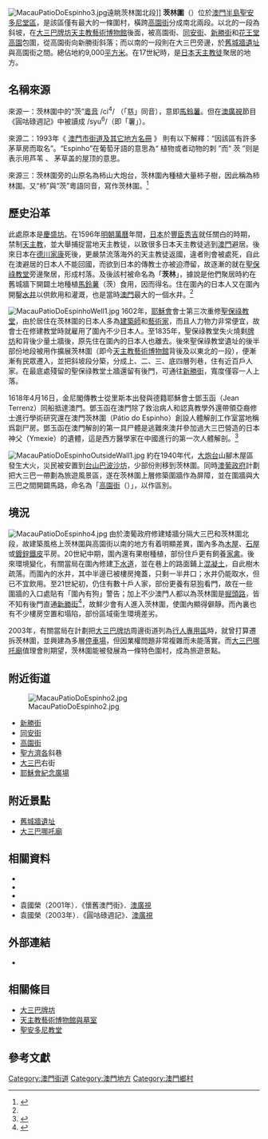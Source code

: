 {{Distinguish|陝西茨林村}}
{{Infobox Macau street
|streetname_zh = 茨林圍 
|streetname_pt = Pátio do Espinho
|image = MacauPatioDoEspinho1.jpg
|caption = 茨林圍，在舊城牆遺址的拱門下
|named_document = 1869年7月26日《澳門憲報》
|parish1 = 聖安多尼堂區
|surroundedby1 = 老人院前地
|surroundedby2 = 聖方濟各斜巷
|surroundedby3 = 高園街
|surroundedby4 = 同安街
|surroundedby5 = 新勝街
|area = 約9,000平方米
|speed_limit=0
}}
[[File:MacauPatioDoEspinho3.jpg|thumb]]遠眺茨林圍北段]]
'''茨林圍'''（{{lang-pt|Pátio do Espinho}}）位於[[澳門半島|澳門半島]][[聖安多尼堂區|聖安多尼堂區]]，是該區僅有最大的一條圍村，橫跨[[高園街|高園街]]分成南北兩段。以北的一段為斜坡，在[[大三巴牌坊|大三巴牌坊]][[天主教藝術博物館|天主教藝術博物館]]後面，被高園街、[[同安街|同安街]]、[[新勝街|新勝街]]和[[老人院前地|花王堂高園]]包圍，從高園街向新勝街斜落；而以南的一段則在大三巴旁邊，於[[舊城牆遺址|舊城牆遺址]]與高園街之間。總佔地約9,000[[平方米|平方米]]。在17世紀時，是[[日本|日本]][[天主教徒|天主教徒]]聚居的地方。

==名稱來源==
來源一：茨林圍中的“茨”[[粵音|粵音]] /ci<sup>4</sup>/ （「慈」同音），意即[[馬鈴薯|馬鈴薯]]。但在[[澳廣視|澳廣視]]節目《圓咕碌週記》中被讀成 /syu<sup>6</sup>/（即「薯」）。

來源二：1993年《 [[澳門市街道名冊|澳門市街道及其它地方名冊]] 》 則有以下解釋：“因該區有許多茅草房而取名”。“Espinho”在葡萄牙語的意思為“ 植物或者动物的刺 ”而“ 茨 ”则是表示用芦苇 、 茅草盖的屋顶的意思。

來源三：茨林圍旁的山原名為柿山大炮台，茨林圍內種植大量柿子樹，因此稱為柿林圍。又“柿”與“茨”粵語同音，寫作茨林圍。<ref name="#1">{{cite book |author1=黃德鴻 |title=澳門掌故 |date=2014-02 |publisher=作家出版社 |location=中國北京 |isbn=9787506372831 |page=152-153頁}}</ref>

==歷史沿革==
此處原本是[[慶盛坊|慶盛坊]]。在1596年[[明朝|明朝]][[萬曆|萬曆]]年間，[[日本|日本]]於[[豐臣秀吉|豐臣秀吉]]就任關白的時期，禁制[[天主教|天主教]]，並大舉捕捉當地天主教徒，以致很多日本天主教徒逃到[[澳門|澳門]]避居。後來日本在[[德川家康|德川家康]]死後，更嚴禁流落海外的天主教徒返國，違者則會被處死，自此在澳避居的日本人不能回國，而欲到日本的傳教士亦被迫滯留，故逐漸的就在[[聖保祿教堂|聖保祿教堂]]旁邊聚居，形成村落。及後該村被命名為「'''茨林'''」，據說是他們聚居時約在舊城牆下開闢土地種植[[馬鈴薯|馬鈴薯]]（茨）食用，因而得名。住在圍內的日本人又在圍內開鑿[[水井|水井]]以供飲用和灌溉，也是當時[[澳門|澳門]]最大的一個水井。<ref name="#1"/>

[[File:MacauPatioDoEspinhoWell1.jpg|thumb]]
1602年，[[耶穌會|耶穌會]]會士第三次重修[[聖保祿教堂|聖保祿教堂]]，由於居住在茨林圍的日本人多為[[建築師|建築師]]和[[藝術家|藝術家]]，而且人力物力非常便宜，故會士在修建教堂時就雇用了圍內不少日本人。至1835年，聖保祿教堂失火燒剩[[大三巴牌坊|牌坊]]和背後少量土牆後，原先住在圍內的日本人也離去。後來聖保祿教堂遺址的後半部份地段被用作擴展茨林圍（即今[[天主教藝術博物館|天主教藝術博物館]]背後及以東北的一段），便漸漸有民眾遷入，並把斜坡段分築，分成上、二、三、底四層列巷，住有近百戶人家。在最底處殘留的聖保祿教堂土牆還留有後門，可通往[[新勝街|新勝街]]，寬度僅容一人上落。

1618年4月16日，金尼閣傳教士從里斯本出發與德籍耶穌會士鄧玉函（Jean Terrenz）同船抵達澳門。鄧玉函在澳門除了救治病人和認真教學外還帶領亞裔修士進行學術研究還在澳門茨林圍（Pátio do Espinho）創設人體解剖工作室當地稱爲劏尸房。鄧玉函在澳門解剖的第一具尸體是逃難來澳幷參加過大三巴營造的日本神父（Ymexie）的遺體，這是西方醫學家在中國進行的第一次人體解剖。<ref>{{cite book |author1=施白蒂 |title=澳门编年史（16-19世纪） |date=1995-07 |publisher=澳门基金会 |location=澳門 |page=41頁}}</ref>

[[File:MacauPatioDoEspinhoOutsideWall1.jpg|thumb]]
約在1940年代，[[大炮台|大炮台]]山腳木屋區發生大火，災民被安置到[[台山_(澳門)|台山]][[巴波沙坊|巴波沙坊]]，少部份則移到茨林圍。同時[[澳葡政府|澳葡政府]]計劃把大三巴一帶劃為旅遊風景區，遂在茨林圍上層修築圍牆作為屏障，並在圍牆與大三巴之間開闢馬路，命名為「[[高園街|高園街]]（{{lang|pt|Rua de D. Belchior Carneiro}}）」，以作區別。
{{clearleft}}

==境況==
[[File:MacauPatioDoEspinho4.jpg|thumb]]
由於澳葡政府修建矮牆分隔大三巴和茨林圍北段，故建築風格上茨林圍與高園街以南的地方有着明顯差異，圍內多為[[木屋|木屋]]、[[石屋|石屋]]或[[電鍍鋅鋼板|鍍鋅鐵皮]]平房。20世紀中期，圍內還有果樹種植，部份住戶更有飼養[[家禽|家禽]]。後來環境變化，有關當局在圍內修建[[下水道|下水道]]，並在巷上的路面鋪上[[混凝土|混凝土]]，自此樹木疏落。而圍內的水井，其中半邊已被樓房掩蓋，只剩一半井口；水井仍能取水，但已不宜飲用。至21世紀初，仍住有數十戶人家，部份更養有惡[[狗|狗]]看門，故在一些圍牆的入口處貼有「圍內有狗」警告；加上不少澳門人都以為茨林圍是[[掘頭路|掘頭路]]，皆不知有後門直通[[新勝街|新勝街]]<ref>{{Cite web|title=茨林圍|url=https://macaostreets.iam.gov.mo/zh_mo/spotdetail/article/krd9qlh7.html|access-date=2022-04-29|author=市政署|date=2022-04-22|publisher=市政署}}</ref>，故鮮少會有人進入茨林圍，使圍內顯得僻靜。而內裏也有不少樓房空置和塌陷，部份區域衞生環境差劣。

2003年，有關當局在計劃把[[大三巴牌坊|大三巴牌坊]]周邊街道列為[[行人專用區|行人專用區]]時{{refTag|1=[http://hkupop.hku.hk/chinese/macau/motp2/fong.html 建設澳門聯盟 - 澳門市民就澳門特別行政區政府表現的意見調查 - 結果及分析]}}，就曾打算遷拆茨林圍，並興建為多層[[停車場|停車場]]，但因業權問題非常複雜而未能落實{{refTag|1={{cite news|publisher=[[新華澳報|新華澳報]]|date=2003年8月25日|title=華澳人語|url=http://www.waou.com.mo/wa/2003/08/20030825a.htm|author=永逸|deadurl=yes|archiveurl=https://web.archive.org/web/20080511094144/http://www.waou.com.mo/wa/2003/08/20030825a.htm|archivedate=2008年5月11日}}
}}。而[[大三巴哪吒廟|大三巴哪吒廟]]值理會則期望，茨林圍能被發展為一條特色圍村，成為旅遊景點{{refTag|1={{cite news|publisher=[[澳門日報|澳門日報]]|date=2008年2月25日|title=大三巴哪吒廟盆菜宴祈福|url=http://www.macaodaily.com/html/2008-02/25/content_137020.htm|deadurl=yes|archiveurl=https://web.archive.org/web/20080430174742/http://www.macaodaily.com/html/2008-02/25/content_137020.htm|archivedate=2008年4月30日}} }}。
{{clearleft}}

==附近街道==
[[File:MacauPatioDoEspinho2.jpg|thumb]]
*[[新勝街|新勝街]]
*[[同安街|同安街]]
*[[高園街|高園街]]
*[[聖方濟各·沙勿略|聖方濟各]]斜巷
*[[大三巴|大三巴]]右街
*[[耶穌會紀念廣場|耶穌會紀念廣場]]

==附近景點==
*[[舊城牆遺址|舊城牆遺址]]
*[[大三巴哪吒廟|大三巴哪吒廟]]

==相關資料==
<div class="references-small">
{{refFoot}}
*{{cite book|title=澳門掌故
|author=王文達
|orig-year=1950|edition=1999年整理版
|publisher=中華教育會《澳門教育》出版社
|isbn=972-97840-1-9
|chapter=十、閭巷閒談 - (離) 茨林圍|pages=第234頁
}}
*{{cite book
|title=澳門風物誌
|url=http://www.macaudata.com/macauweb/book141/
|author=唐思
|date=1998年4月
|series=九九澳門回家書系
|publisher=中國友誼出版公司
|isbn=7-5057-1421-X
|chapter=高園街茨林圍風光
|chapterurl=http://www.macaudata.com/macauweb/book141/html/09301.htm
|access-date=2008-08-07
|archive-url=https://web.archive.org/web/20180818052216/https://www.macaudata.com/macauweb/book141/
|archive-date=2018-08-18
|dead-url=yes
}}
*{{cite news|publisher=[[澳門日報|澳門日報]]|date=2008年6月28日|title=新園地 - (感受澳門) 走進茨林圍|url=http://www.macaodaily.com/html/2008-06/28/content_190423.htm|author=刀弋|deadurl=yes|archiveurl=https://web.archive.org/web/20080804071053/http://www.macaodaily.com/html/2008-06/28/content_190423.htm|archivedate=2008年8月4日}}
*袁國榮（2001年）．《懷舊澳門街》．[[澳廣視|澳廣視]]
*袁國榮（2003年）．《圓咕碌週記》．[[澳廣視|澳廣視]]
</div>

==外部連結==
<div class="references-small">
*{{ja}}[https://web.archive.org/web/20090103140842/http://guia-de-macau.com/mkc/2008/06/post-65.html {{lang|ja|マカオへ逃れた日本人キリスト教徒たちの記憶。(茨林圍)}}]
</div>

==相關條目==
*[[大三巴牌坊|大三巴牌坊]]
*[[天主教藝術博物館與墓室|天主教藝術博物館與墓室]]
*[[聖安多尼教堂|聖安多尼教堂]]
{{澳門行政區劃}}

==參考文獻==
[[Category:澳門街道|Category:澳門街道]]
[[Category:澳門地方|Category:澳門地方]]
[[Category:澳門鄉村|Category:澳門鄉村]]